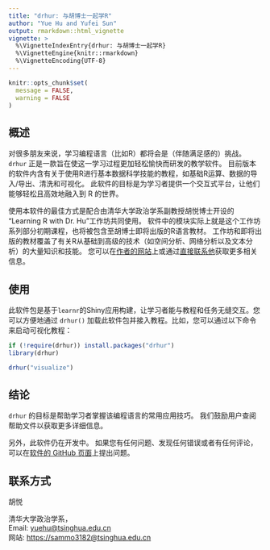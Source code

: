 ```yaml
---
title: "drhur: 与胡博士一起学R"
author: "Yue Hu and Yufei Sun"
output: rmarkdown::html_vignette
vignette: >
  %\VignetteIndexEntry{drhur: 与胡博士一起学R}
  %\VignetteEngine{knitr::rmarkdown}
  %\VignetteEncoding{UTF-8}
---
```

```r
knitr::opts_chunk$set(
  message = FALSE,
  warning = FALSE
)
```

## 概述

对很多朋友来说，学习编程语言（比如R）都将会是（伴随满足感的）挑战。
`drhur` 正是一款旨在使这一学习过程更加轻松愉快而研发的教学软件。
目前版本的软件内含有关于使用R进行基本数据科学技能的教程，如基础R运算、数据的导入/导出、清洗和可视化。
此软件的目标是为学习者提供一个交互式平台，让他们能够轻松且高效地融入到 R 的世界。

使用本软件的最佳方式是配合由清华大学政治学系副教授胡悦博士开设的 "Learning R with Dr. Hu"工作坊共同使用。
软件中的模块实际上就是这个工作坊系列部分初期课程，也将被包含至胡博士即将出版的R语言教材。
工作坊和即将出版的教材覆盖了有关R从基础到高级的技术（如空间分析、网络分析以及文本分析）的大量知识和技能。
您可以在[作者的网站](https://sammo3182.github.io/software/drhur/)上或通过[直接联系他](mailto:yuehu@tsinghua.edu.cn)获取更多相关信息。

## 使用

此软件包是基于`learnr`的Shiny应用构建，让学习者能与教程和任务无缝交互。您可以方便地通过 `drhur()` 加载此软件包并接入教程。比如，您可以通过以下命令来启动可视化教程：

```r
if (!require(drhur)) install.packages("drhur")
library(drhur)

drhur("visualize")
```

## 结论

`drhur` 的目标是帮助学习者掌握该编程语言的常用应用技巧。
我们鼓励用户查阅帮助文件以获取更多详细信息。

另外，此软件仍在开发中。
如果您有任何问题、发现任何错误或者有任何评论，可以在[软件的 GitHub 页面](https://github.com/sammo3182/drhur/issues)上提出问题。

## 联系方式

胡悦

清华大学政治学系，    
Email: <yuehu@tsinghua.edu.cn>    
网站: <https://sammo3182@tsinghua.edu.cn>

